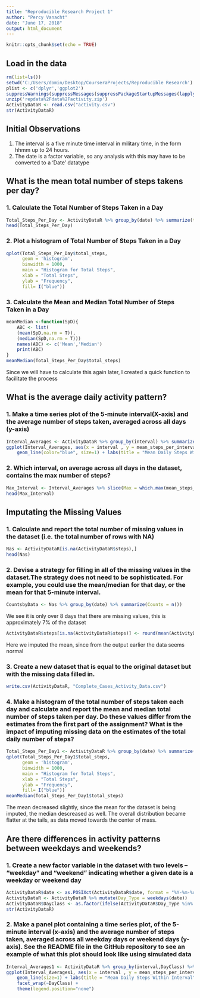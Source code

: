 ---
title: "Reproducible Research Project 1"
author: "Percy Vanacht"
date: "June 17, 2018"
output: html_document
---

```{r setup, include=FALSE}
knitr::opts_chunk$set(echo = TRUE)
```


## Load in the data
```{r message="FALSE", results='hide', warning='FALSE', cache=FALSE}
rm(list=ls())
setwd('C:/Users/domin/Desktop/CourseraProjects/Reproducible Research')
plist <- c('dplyr','ggplot2')
suppressWarnings(suppressMessages(suppressPackageStartupMessages(lapply(plist, require, character.only =T))))
unzip('repdata%2Fdata%2Factivity.zip')
ActivityDataR <- read.csv("activity.csv")
str(ActivityDataR)
```
## Initial Observations
1. The interval is a five minute time interval in military time, in the form hhmm up to 24 hours.
2. The date is a factor variable, so any analysis with this may have to be converted to a 'Date' datatype

## What is the mean total number of steps takens per day?
### 1. Calculate the Total Number of Steps Taken in a Day
```{r echo=TRUE}
Total_Steps_Per_Day <- ActivityDataR %>% group_by(date) %>% summarize(total_steps = sum(steps))
head(Total_Steps_Per_Day)
```
### 2. Plot a histogram of Total Number of Steps Taken in a Day
```{r}
qplot(Total_Steps_Per_Day$total_steps, 
      geom = 'histogram', 
      binwidth = 1000,
      main = "Histogram for Total Steps", 
      xlab = "Total Steps",
      ylab = "Frequency",
      fill= I("blue"))
```

### 3. Calculate the Mean and Median Total Number of Steps Taken in a Day
```{r echo=TRUE}
meanMedian <-function(SpD){
    ABC <- list(
    (mean(SpD,na.rm = T)),
    (median(SpD,na.rm = T)))
    names(ABC) <- c('Mean','Median')
    print(ABC)
}
meanMedian(Total_Steps_Per_Day$total_steps)
```
Since we will have to calculate this again later, I created a quick function to facilitate the process

## What is the average daily activity pattern?
### 1. Make a time series plot of the 5-minute interval(X-axis) and the average number of steps taken, averaged across all days (y-axis)
```{r}
Interval_Averages <- ActivityDataR %>% group_by(interval) %>% summarize(mean_steps_per_interval = mean(steps, na.rm = T))
ggplot(Interval_Averages, aes(x = interval , y = mean_steps_per_interval)) + 
    geom_line(color="blue", size=1) + labs(title = "Mean Daily Steps Within Interval", x = "Interval", y = "Mean Steps")
```

### 2. Which interval, on average across all days in the dataset, contains the max number of steps?
```{r}
Max_Interval <- Interval_Averages %>% slice(Max = which.max(mean_steps_per_interval))
head(Max_Interval)
```

## Imputating the Missing Values
### 1. Calculate and report the total number of missing values in the dataset (i.e. the total number of rows with NA)
```{r}
Nas <- ActivityDataR[is.na(ActivityDataR$steps),]
head(Nas)
```

### 2. Devise a strategy for filling in all of the missing values in the dataset.The strategy does not need to be sophisticated. For example, you could use the mean/median for that day, or the mean for that 5-minute interval.
```{r}
CountsbyData <- Nas %>% group_by(date) %>% summarize(Counts = n())
```

We see it is only over 8 days that there are missing values, this is approximately 7% of the dataset
```{r}
ActivityDataR$steps[is.na(ActivityDataR$steps)] <- round(mean(ActivityDataR$steps, na.rm = T),0)
```
Here we imputed the mean, since from the output earlier the data seems normal

### 3. Create a new dataset that is equal to the original dataset but with the missing data filled in.
```{r}
write.csv(ActivityDataR, "Complete_Cases_Activity_Data.csv")
```

### 4. Make a histogram of the total number of steps taken each day and calculate and report the mean and median total number of steps taken per day. Do these values differ from the estimates from the first part of the assignment? What is the impact of imputing missing data on the estimates of the total daily number of steps?
```{r echo=TRUE}
Total_Steps_Per_Day1 <- ActivityDataR %>% group_by(date) %>% summarize(total_steps = sum(steps))
qplot(Total_Steps_Per_Day1$total_steps, 
      geom = 'histogram', 
      binwidth = 1000,
      main = "Histogram for Total Steps", 
      xlab = "Total Steps",
      ylab = "Frequency",
      fill= I("blue"))
meanMedian(Total_Steps_Per_Day1$total_steps)
```
The mean decreased slightly, since the mean for the dataset is being imputed, the median descreased as well.
The overall distribution became flatter at the tails, as data moved towards the center of mass.

## Are there differences in activity patterns between weekdays and weekends?
### 1. Create a new factor variable in the dataset with two levels – “weekday” and “weekend” indicating whether a given date is a weekday or weekend day
```{r}
ActivityDataR$date <- as.POSIXct(ActivityDataR$date, format = "%Y-%m-%d")
ActivityDataR <- ActivityDataR %>% mutate(Day_Type = weekdays(date))
ActivityDataR$DayClass <- as.factor(ifelse(ActivityDataR$Day_Type %in% c('Monday','Tuesday','Wednesday','Thursday','Friday'), 'Week-Day','Week-End'))
str(ActivityDataR)
```
### 2. Make a panel plot containing a time series plot, of the 5-minute interval (x-axis) and the average number of steps taken, averaged across all weekday days or weekend days (y-axis). See the README file in the GitHub repository to see an example of what this plot should look like using simulated data
```{r echo=TRUE}
Interval_Averages1 <- ActivityDataR %>% group_by(interval,DayClass) %>% summarize(mean_steps_per_interval = mean(steps, na.rm = T))
ggplot(Interval_Averages1, aes(x = interval , y = mean_steps_per_interval, color = DayClass)) + 
    geom_line(size=1) + labs(title = "Mean Daily Steps Within Interval", x = "Interval", y = "Mean Steps") +
    facet_wrap(~DayClass) +
    theme(legend.position="none")
```








